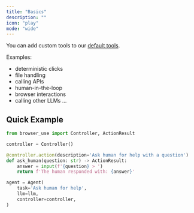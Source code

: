 ```yaml
---
title: "Basics"
description: ""
icon: "play"
mode: "wide"
---
```


You can add custom tools to our [default tools](https://github.com/browser-use/browser-use/blob/main/browser_use/controller/service.py).

Examples:
- deterministic clicks
- file handling
- calling APIs
- human-in-the-loop
- browser interactions
- calling other LLMs
...


## Quick Example


```python
from browser_use import Controller, ActionResult

controller = Controller()

@controller.action(description='Ask human for help with a question')
def ask_human(question: str) -> ActionResult:
    answer = input(f'{question} > ')
    return f'The human responded with: {answer}'

agent = Agent(
    task='Ask human for help',
    llm=llm,
    controller=controller,
)
```

